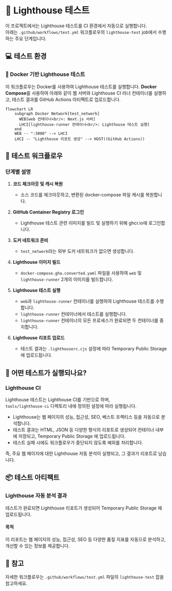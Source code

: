 # 🗼 Lighthouse 테스트

이 프로젝트에서는 Lighthouse 테스트를 CI 환경에서 자동으로 실행합니다.  
아래는 `.github/workflows/test.yml` 워크플로우의 `lighthouse-test` job에서 수행하는 주요 단계입니다.

## 💻 테스트 환경

### 🐳 Docker 기반 Lighthouse 테스트

이 워크플로우는 Docker를 사용하여 Lighthouse 테스트를 실행합니다.
**Docker Compose**를 사용하여 아래와 같이 웹 서버와 Lighthouse CI 러너 컨테이너를 실행하고,
테스트 결과를 GitHub Actions 아티팩트로 업로드합니다.

```mermaid
flowchart LR
    subgraph Docker Network[test_network]
      WEB[web 컨테이너<br/>: Next.js 서버]
      LHCI[lighthouse-runner 컨테이너<br/>: Lighthouse 테스트 실행]
    end
    WEB -- ":3000" --> LHCI
    LHCI -- "Lighthouse 리포트 생성" --> HOST((GitHub Actions))
```

## 🔄 테스트 워크플로우

### 단계별 설명

1. **코드 체크아웃 및 캐시 복원**
   - 소스 코드를 체크아웃하고, 변환된 docker-compose 파일 캐시를 복원합니다.

2. **GitHub Container Registry 로그인**
   - Lighthouse 테스트 관련 이미지를 빌드 및 실행하기 위해 ghcr.io에 로그인합니다.

3. **도커 네트워크 준비**
   - `test_network`라는 외부 도커 네트워크가 없으면 생성합니다.

4. **Lighthouse 이미지 빌드**
   - `docker-compose.gha.converted.yaml` 파일을 사용하여 `web` 및 `lighthouse-runner` 2개의 이미지를 빌드합니다.

5. **Lighthouse 테스트 실행**
   - `web`과 `lighthouse-runner` 컨테이너를 실행하여 Lighthouse 테스트를 수행합니다.
   - `lighthouse-runner` 컨테이너에서 테스트를 실행합니다.
   - `lighthouse-runner` 컨테이너의 모든 프로세스가 완료되면 두 컨테이너를 중지합니다.

6. **Lighthouse 리포트 업로드**
   - 테스트 결과는 `.lighthouserc.cjs` 설정에 따라 Temporary Public Storage 에 업로드됩니다.

## 🧪 어떤 테스트가 실행되나요?

### Lighthouse CI

Lighthouse 테스트는 Lighthouse CI를 기반으로 하며,  
`tools/lighthouse-ci` 디렉토리 내에 정의된 설정에 따라 실행됩니다.

- Lighthouse는 웹 페이지의 성능, 접근성, SEO, 베스트 프랙티스 등을 자동으로 분석합니다.
- 테스트 결과는 HTML, JSON 등 다양한 형식의 리포트로 생성되어 컨테이너 내부에 저장되고, Temporary Public Storage 에 업로드됩니다.
- 테스트 실패 시에도 워크플로우가 중단되지 않도록 예외를 처리합니다.

즉, 주요 웹 페이지에 대한 Lighthouse 자동 분석이 실행되고, 그 결과가 리포트로 남습니다.

## 📦 테스트 아티팩트

### Lighthouse 자동 분석 결과

테스트가 완료되면 Lighthouse 리포트가 생성되어 Temporary Public Storage 에 업로드됩니다.

#### 목적

이 리포트는 웹 페이지의 성능, 접근성, SEO 등 다양한 품질 지표를 자동으로 분석하고, 개선할 수 있는 정보를 제공합니다.

## 📌 참고

자세한 워크플로우는 `.github/workflows/test.yml` 파일의 `lighthouse-test` 잡을 참고하세요.
